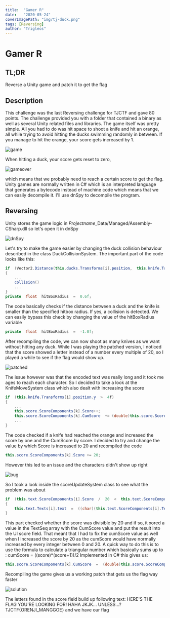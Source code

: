 ```yaml
---
title:  "Gamer R"
date:   "2020-05-24"
coverImagePath: "img/tj-duck.png"
tags: [Reversing]
author: "Trigleos"
---
```


# Gamer R


## TL;DR
Reverse a Unity game and patch it to get the flag
## Description
This challenge was the last Reversing challenge for TJCTF and gave 80 points. The challenge provided you with a folder that contained a binary as well as several Unity related files and libraries. The game itself was pretty simple. All you had to do was hit space to shoot a knife and hit an orange, all while trying to avoid hitting the ducks swimming randomly in between.
If you manage to hit the orange, your score gets increased by 1.

![game](img/tj-game.gif)

When hitting a duck, your score gets reset to zero,

![gameover](img/tj-gameover.gif)

which means that we probably need to reach a certain score to get the flag. Unity games are normally written in C# which is an interpreted language that generates a bytecode instead of machine code which means that we can easily decompile it. I'll use dnSpy to decompile the program. 

## Reversing
Unity stores the game logic in *Projectname*_Data/Managed/Assembly-CSharp.dll so let's open it in dnSpy

![dnSpy](img/tj-dnSpy.png)

Let's try to make the game easier by changing the duck collision behaviour described in the class DuckCollisionSystem.
The important part of the code looks like this:
```csharp
if  (Vector2.Distance(this.ducks.Transforms[i].position,  this.knife.Transforms[j].position)  <  this.hitBoxRadius)
{
	...
	collision()
	...
}
private  float  hitBoxRadius  =  0.6f;
```
The code basically checks if the distance between a duck and the knife is smaller than  the specified hitbox radius. If yes, a collision is detected. We can easily bypass this check by changing the value of the hitBoxRadius variable
```csharp
private  float  hitBoxRadius  =  -1.0f;
```

After recompiling the code, we can now shoot as many knives as we want without hitting any duck. While I was playing the patched version, I noticed that the score showed a letter instead of a number every multiple of 20, so I played a while to see if the flag would show up. 

![patched](img/tj-hacked.gif)

The issue however was that the encoded text was really long and it took me ages to reach each character. So I decided to take a look at the KnifeMoveSystem class which also dealt with increasing the score
```csharp
if  (this.knife.Transforms[i].position.y  >  4f)  
{  
	...
	this.score.ScoreComponents[k].Score++;  
	this.score.ScoreComponents[k].CumScore  += (double)this.score.ScoreComponents[k].Score;
	...
}
```
The code checked if a knife had reached the orange and increased the score by one and the CumScore by score. I decided to try and change the value by which Score is increased to 20 and recompiled the code
```csharp
this.score.ScoreComponents[k].Score += 20;  
```
However this led to an issue and the characters didn't show up right

![bug](img/tj-problem.gif)

So I took a look inside the scoreUpdateSystem class to see what the problem was about
```csharp
if  (this.text.ScoreComponents[i].Score  /  20  <  this.text.ScoreComponents[i].TextSeq.Length  &&  this.text.ScoreComponents[i].Score  %  20  ==  0)  
{  
	this.text.Texts[i].text  =  ((char)(this.text.ScoreComponents[i].TextSeq[this.text.ScoreComponents[i].Score  /  20]  ^  (int)(this.text.ScoreComponents[i].CumScore  %  4096.0))).ToString();  
}
```
This part checked whether the score was divisible by 20 and if so, it xored a value in the TextSeq array with the CumScore value and put the result into the UI score field. That meant that I had to fix the cumScore value as well when I increased the score by 20 as the cumScore would have normally increased by every integer between 0 and 20. A quick way to do this is to use the formula to calculate a triangular number which basically sums up to :
cumScore = ((score)*(score+1))/2
Implemented in C# this gives us:
```csharp
this.score.ScoreComponents[k].CumScore  =  (double)this.score.ScoreComponents[k].Score  *  ((double)this.score.ScoreComponents[k].Score  +  1.0)  /  2.0;
```
Recompiling the game gives us a working patch that gets us the flag way faster

![solution](img/tj-solution.gif)

The letters found in the score field build up following text:
HERE'S THE FLAG YOU'RE LOOKING FOR! HAHA JKJK... UNLESS...? TJCTF{ORENJI_MANGGOE}
and we have our flag
